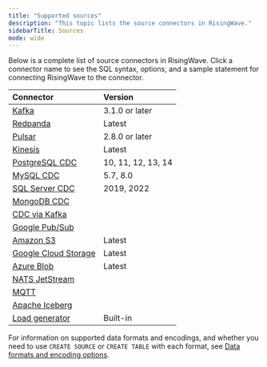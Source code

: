 ```yaml
---
title: "Supported sources"
description: "This topic lists the source connectors in RisingWave."
sidebarTitle: Sources
mode: wide
---
```


Below is a complete list of source connectors in RisingWave. Click a connector name to see the SQL syntax, options, and a sample statement for connecting RisingWave to the connector.

| Connector                                   | Version              |
| :------------------------------------------ | :------------------- |
| [Kafka](/integrations/sources/kafka)          | 3.1.0 or later       |
| [Redpanda](/integrations/sources/redpanda)    | Latest               |
| [Pulsar](/integrations/sources/pulsar)       | 2.8.0 or later       |
| [Kinesis](/integrations/sources/kinesis)     | Latest               |
| [PostgreSQL CDC](/integrations/sources/postgresql-cdc) | 10, 11, 12, 13, 14  |
| [MySQL CDC](/ingestion/sources/mysql/mysql-cdc)    | 5.7, 8.0             |
| [SQL Server CDC](//ingestion/sources/sql-server-cdc) | 2019, 2022           |
| [MongoDB CDC](//ingestion/sources/mongodb-cdc) |                      |
| [CDC via Kafka](/ingestion/cdc-with-risingwave) |                      |
| [Google Pub/Sub](/integrations/sources/google-pub-sub) |                      |
| [Amazon S3](/integrations/sources/s3)        | Latest               |
| [Google Cloud Storage](/integrations/sources/google-cloud-storage) | Latest               |
| [Azure Blob](/integrations/sources/azure-blob)   | Latest               |
| [NATS JetStream](/integrations/sources/nats-jetstream) |                      |
| [MQTT](/integrations/sources/mqtt)          |                      |
| [Apache Iceberg](/ingestion/sources/iceberg) |                   |
| [Load generator](/ingestion/advanced/generate-test-data) | Built-in             |

For information on supported data formats and encodings, and whether you need to use `CREATE SOURCE` or `CREATE TABLE` with each format, see [Data formats and encoding options](/ingestion/getting-started/formats-and-encoding-options).